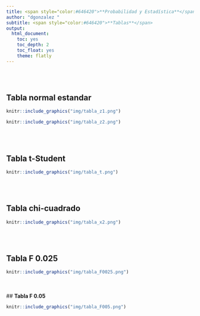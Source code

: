 ```yaml
---
title: <span style="color:#646420">**Probabilidad y Estadística**</span>
author: "dgonzalez "
subtitle: <span style="color:#646420">**Tablas**</span>
output:
  html_document:
    toc: yes
    toc_depth: 2
    toc_float: yes
    theme: flatly
---
```

<br/><br/>


## **Tabla normal estandar**

```r
knitr::include_graphics("img/tabla_z1.png")
```


```r
knitr::include_graphics("img/tabla_z2.png")
```


<br/><br/>

## **Tabla t-Student**

```r
knitr::include_graphics("img/tabla_t.png")
```

<br/><br/>

## **Tabla chi-cuadrado**

```r
knitr::include_graphics("img/tabla_x2.png")
```

<br/><br/>

## **Tabla F 0.025**

```r
knitr::include_graphics("img/tabla_F0025.png")
```

<br/><br/>
## **Tabla F 0.05**

```r
knitr::include_graphics("img/tabla_F005.png")
```


<br/><br/>

